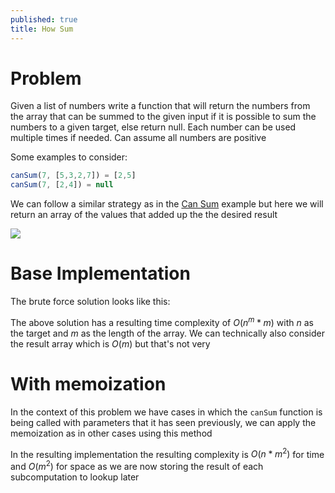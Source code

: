 ---
published: true
title: How Sum
---


# Problem

Given a list of numbers write a function that will return the numbers from the array that can be summed to the given input if it is possible to sum the numbers to a given target, else return null. Each number can be used multiple times if needed. Can assume all numbers are positive

Some examples to consider:

```js
canSum(7, [5,3,2,7]) = [2,5]
canSum(7, [2,4]) = null
```

We can follow a similar strategy as in the [Can Sum](./4-can-sum) example but here we will return an array of the values that added up the the desired result

![](@assets/how-sum-tree.png)

# Base Implementation

The brute force solution looks like this:

<Snippet path="dynamic-programming/memoization/how-sum.ts" />

The above solution has a resulting time complexity of $O(n^m * m)$ with $n$ as the target and $m$ as the length of the array. We can technically also consider the result array which is $O(m)$ but that's not very

# With memoization

In the context of this problem we have cases in which the `canSum` function is being called with parameters that it has seen previously, we can apply the memoization as in other cases using this method

<Snippet path="dynamic-programming/memoization/how-sum-memo.ts" />

In the resulting implementation the resulting complexity is $O(n * m^2)$ for time and $O(m^2)$ for space as we are now storing the result of each subcomputation to lookup later
